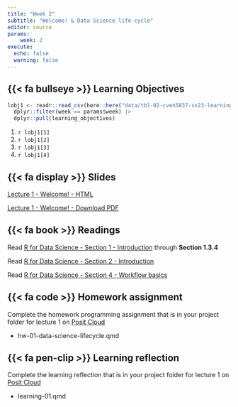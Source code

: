 ```yaml
---
title: "Week 2"
subtitle: "Welcome! & Data Science life-cycle"
editor: source
params:
    week: 2
execute: 
  echo: false
  warning: false
---
```


<script defer data-domain="cven5837-ss23.github.io/website" src="https://plausible.io/js/plausible.js"></script>

## {{< fa bullseye >}} Learning Objectives

```r

lobj1 <- readr::read_csv(here::here("data/tbl-02-cven5837-ss23-learning-objectives.csv")) |> 
  dplyr::filter(week == params$week) |>
  dplyr::pull(learning_objectives)

```

1. `r lobj1[1]`
2. `r lobj1[2]`
3. `r lobj1[3]`
4. `r lobj1[4]`

## {{< fa display >}} Slides

[Lecture 1 - Welcome! - HTML](/slides/lec-01-welcome.html) 

[Lecture 1 - Welcome! - Download PDF](https://github.com/cven5873-ss23/website/raw/main/slides/lec-01-welcome.pdf)

## {{< fa book >}} Readings

Read [R for Data Science - Section 1 - Introduction](https://r4ds.had.co.nz/introduction.html) through **Section 1.3.4**

Read [R for Data Science - Section 2 - Introduction](https://r4ds.had.co.nz/explore-intro.html)  

Read [R for Data Science - Section 4 - Workflow basics](https://r4ds.had.co.nz/workflow-basics.html) 

## {{< fa code >}} Homework assignment 

Complete the homework programming assignment that is in your project folder for lecture 1 on [Posit Cloud](https://posit.cloud/spaces/381404/content/all)

- hw-01-data-science-lifecycle.qmd

## {{< fa pen-clip >}} Learning reflection

Complete the learning reflection that is in your project folder for lecture 1 on [Posit Cloud](https://posit.cloud/spaces/381404/content/all) 

- learning-01.qmd
